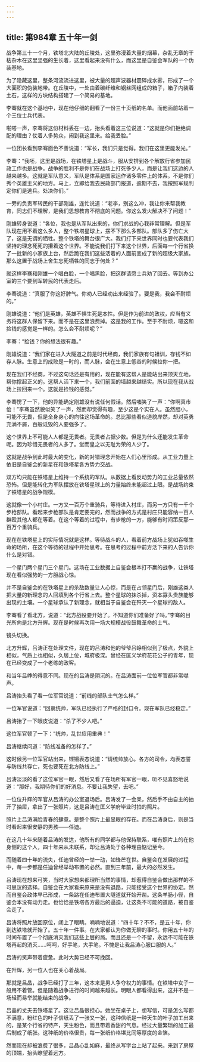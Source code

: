 ```yaml
---
---
---
```

title: 第984章 五十年一剑
---



战争第三十一个月，铁塔北大陆的丘陵处，这里弥漫着大量的烟幕，杂乱无章的干枯杂木在这里坚强的生长着，这里看起来没有什么，而这里是自鉴会军队的一个伪装基地。

为了隐藏这里，整条河流流进这里，被大量的超声波器材震碎成水雾，形成了一个大面积的伪装地带。在丘陵中，一处由着碳纤维和钢丝网组成的箱子，箱子内装着土石，这样的方块结构搭建了一个简易的基地。

李骞就在这个基地中，现在他仔细的翻看了一份三十页纸的名单。而他面前站着一个三位士兵代表。

啪嗒一声，李骞将这份材料丢在一边，抬头看着这三位说道：“这就是你们拒绝调配的理由？仗着人多势众，闹到我这里来。给我丢脸。”

一位团长看到李骞面色不善说道：“军长，我们只是觉得。我们在这里更能发光。”

李骞：“我呸，这里是战场，在铁塔星上是战斗，服从安排到各个解放行省参加民政工作也是战争。战争的胜利不是你们在战场上打死多少人，而是让我们这边的人越来越多。这就是军队意义，军队是体系是国家运作诸多零件上的体系。不是你们秀个英雄主义的地方。马上，立即给我去民政部门报道，逾期不去，我按照军规判定你们是逃兵。处决你们。”

一旁的负责军转民的干部刚雄，连忙说道：“老李，别这么冲，我让你来帮我教育，同志们不理解，是我们思想教育不彻底的问题。你这么发火解决不了问题！”

刚雄转身说道：“各位，我也是从军队出来的，你们求战的心我非常理解。但是军队现在用不着这么多人，整个铁塔星球上，摆不下那么多部队。部队多了伤亡大了，这是无谓的牺牲。整个铁塔的舞台很广大。我们打下来世界同时也要代表我们坚持的理念死死的攥着这个世界。不能说我们打下来这个世界，后面每一个行省换了一批新的小家族上台，然后跪在我们这些活着的人面前变成了新的超级大家族。那么这置于战场上舍生忘死牺牲的同志于何处？”

就这样李骞和刚雄一个唱白脸，一个唱黑脸，把这群请愿士兵劝了回去。等到办公室的三个要到军转民的代表走后。

李骞说道：“真服了你这好脾气。你劝人已经劝出来经验了。要是我，我会不耐烦的。”

刚雄说道：“他们是英雄，英雄不惧生死是本性。但是作为前进的政权，应当有义务将这群人保留下来。而不是在这里浪费掉。这是我的工作。至于不耐烦，嗯这和捡钱的感觉是一样的。怎么会不耐烦呢？”

李骞：“捡钱？你的想法很有趣。”

刚雄说道：“我们家在进入大隧道之前是时代经商，我们家族有句祖训，存钱不如存人脉。生意上的成败是一时的，而人脉，会在生意上低谷的时候拉你一把。

现在我们不经商，不过这句话还是有用的，现在能有这帮人是能站出来顶天立地，帮你撑起正义的。这帮人活下来一个，我们前面的墙越来越结实。所以现在我从战场上拉回来一个。这就是捡钱的感觉。”

李骞愣了一下，他的异能确定刚雄没有说任何假话。然后嗤笑了一声：“你啊真市侩！”李骞虽然貌似笑了一声，然而却觉得有趣，至少这是个实在人。虽然胆小，可能不无畏，但是全身身心的向往这场革命的。总比那些看似道貌岸然，却对英勇充满不屑，百般诋毁的人要强多了。

这个世界上不可能人人都是无畏者。无畏者占据少数。但是为什么还能发生革命呢。因为珍惜无畏者的人多了。堂而皇之以无耻为荣的人少了。

这就是战争到此时最大的变化，新的对错理念开始在人们心里形成。从工业力量上依旧是自鉴会的新星在和铁塔星各方势力交战。

双方均只能在铁塔星上维持一个系统的军队。从数据上看反动势力的工业总量依然恐怖。但是能转化为军队摆放在铁塔星球上的力量始终未能超过上限。是战场约束了铁塔星的战争规模。

这就像一个小村庄。一方又一百万个重骑兵，等待进入村庄，而另一方只有一千个步枪部队。看起来步枪部队是肯定要完的，然而战争的方式是村庄只能容纳一百人群殴其他人都在等着。在这个等着的过程中，有步枪的一方，能够有时间策反那一百万个重骑兵。

现在在铁塔星上的实际情况就是这样。等待战斗的人，看着前方战场上犹如吞噬生命的场所，在这个等待的过程中开始思考。在思考的过程中前方活下来的人告诉你什么是对错。

一个星门两个星门三个星门。这场在工业数据上自鉴会根本打不赢的战争，让铁塔现在看似强势的一方胆战心惊。

并不是自鉴会的在铁塔星上的杀敌数量让人心惊，而是在占领星门后，刚雄这类人把大量的新理念的人回填到各个行省上去。整个星球的抹杀掉，资本寡头贵族能够出现的土壤。一个星球承认了新理念，就相当于自鉴会在歼灭一个星球的敌人。

李骞看了看北方，说道：“北方战役要开始了。不知道你们准备好了吗。”李骞的目光所向是北方升辉。现在是时候再次用一场大规模战役鼓舞革命的士气。

镜头切换。

北方升辉，吕涛正在处理文件，现在的吕涛和他的爷爷吕峥相似到了极点，外貌上相似，气质上也相似，久居上位，城府极深。曾经在匡义学府花花公子的青年，现在已经变成了一个老练的政客。

和当年吕峥的得意不同。现在的吕涛是阴沉的。在吕涛面前一位位军官都非常噤声。

吕涛抬头看了看一位军官说道：“前线的部队士气怎么样。”

一位军官说道：“回禀统帅，军队已经执行了严格的封口令。现在军队已经稳定。”

吕涛抬了一下眼皮说道：“杀了不少人吧。”

这位军官顿了一下：“统帅，乱世应用重典！”

吕涛继续问道：“防线准备的怎样了。”

这时候另一位军官站出来，铿锵表态说道：“请统帅放心。各方的司令，均表态誓与防线共存亡，死也要死在北方防线上。”

吕涛淡淡的看了这位军官一眼，然后又看了在场所有军官一眼，听不见喜怒地说道：“那好，我期待你们的好消息。不要让我失望，去吧。”

一位位升辉的军官从吕涛的办公室退场后。吕涛发了一会呆，然后手不由自主的抽开了抽屉，拿出了一张照片，这是吕涛在匡义学府毕业时拍的照片。

照片上吕涛满脸青春的肆意。是整个照片上最显眼的存在。而在吕涛身后，则是当时看起来很安静的男孩——任迪。

在这几十年来随着吕涛的发达，他所有的同学都与他保持联系，唯有照片上的在他身侧的这个人，四十年来从未联系，却让吕涛处于各种理由惦记至今。

而随着四十年的流失，任迪曾经的一举一动，如锋芒在世。自鉴会在发展的过程中，每一步都是任迪曾经举动布置的必然。直到三年前，最大的必然发生。

吕涛现在想来可笑，当时大家想来都理所当然的事情，却惹得自鉴会做出那样的不可思议的选择。自鉴会在大家看来原来是没有退路，只能接受这个世界的协定。然而自鉴会政体早已形成，一条路在任迪布置大隧道就开始开凿。这条羊肠小径，自鉴会本没有动力走。也恰恰是铁塔各方最后的逼迫，让这条不可能的道路，被自鉴会走了。

吕涛将照片放回原位，闭上了眼睛。喃喃地说道：“四十年？不不，是五十年，你到达铁塔就开始了。五十年一件事。在大家都认为你做无聊的事时。你用五十年的时间布置了一个彻底消灭我们这些上层的局。而且还是一个不留，永远不可能在铁塔再起的消灭……呵呵，好手笔，大手笔。不愧是让我吕涛心服口服的人。”

吕涛的笑声带着疲惫。此时大势已经不可挽回。

在升辉，另一位人也在关心着战局。

那就是吕晶，战争已经打了三年，这本来是男人争夺权力的事情。在铁塔中女子一般用不着管。但是随着战争进行的时间越来越长。明眼人都看得出来，这并不是一场轻而易举就能结束的战争。

吕晶的丈夫去铁塔星了。这让吕晶很担心。她坐在桌子上，想写信，可是怎么写都不满意，粉红色的叶子信纸丢了一张又一张，这种信纸是一种天生的叶子加工出来的，是某个行省的特产，天生粉色，而且带着香甜的气息。经过大量繁琐的加工最后制成了纸张。这种纸的价格很贵，每一张纸价格堪比同等厚度的金箔。

然而现在却被浪费了很多，吕晶心乱如麻，最终从写字台上站了起来。来到了房屋的顶端，抬头瞭望着远方。